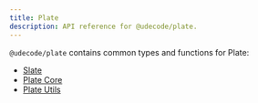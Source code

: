 ```yaml
---
title: Plate
description: API reference for @udecode/plate.
---
```


`@udecode/plate` contains common types and functions for Plate:

- [Slate](/docs/api/slate)
- [Plate Core](/docs/api/core)
- [Plate Utils](/docs/api/utils)
